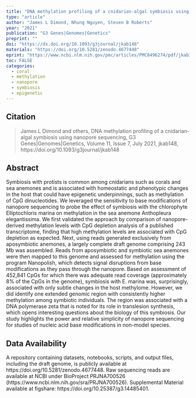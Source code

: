```yaml
---
title: "DNA methylation profiling of a cnidarian-algal symbiosis using nanopore sequencing"
type: "article"
author: "James L Dimond, Nhung Nguyen, Steven B Roberts"
year: "2021"
publication: "G3 Genes|Genomes|Genetics"
preprint: ""
doi: "https://dx.doi.org/10.1093/g3journal/jkab148"
materials: "https://doi.org/10.5281/zenodo.4677448"
eprint: "https://www.ncbi.nlm.nih.gov/pmc/articles/PMC8496274/pdf/jkab148.pdf"
toc: FALSE
categories:
  - coral
  - methylation
  - nanopore
  - symbiosis
  - epigenetic
---
```


## Citation

> James L Dimond and others, DNA methylation profiling of a cnidarian-algal symbiosis using nanopore sequencing, G3 Genes\|Genomes\|Genetics, Volume 11, Issue 7, July 2021, jkab148, https://doi.org/10.1093/g3journal/jkab148

## Abstract

Symbiosis with protists is common among cnidarians such as corals and sea anemones and is associated with homeostatic and phenotypic changes in the host that could have epigenetic underpinnings, such as methylation of CpG dinucleotides. We leveraged the sensitivity to base modifications of nanopore sequencing to probe the effect of symbiosis with the chlorophyte Elliptochloris marina on methylation in the sea anemone Anthopleura elegantissima. We first validated the approach by comparison of nanopore-derived methylation levels with CpG depletion analysis of a published transcriptome, finding that high methylation levels are associated with CpG depletion as expected. Next, using reads generated exclusively from aposymbiotic anemones, a largely complete draft genome comprising 243 Mb was assembled. Reads from aposymbiotic and symbiotic sea anemones were then mapped to this genome and assessed for methylation using the program Nanopolish, which detects signal disruptions from base modifications as they pass through the nanopore. Based on assessment of 452,841 CpGs for which there was adequate read coverage (approximately 8% of the CpGs in the genome), symbiosis with E. marina was, surprisingly, associated with only subtle changes in the host methylome. However, we did identify one extended genomic region with consistently higher methylation among symbiotic individuals. The region was associated with a DNA polymerase zeta that is noted for its role in translesion synthesis, which opens interesting questions about the biology of this symbiosis. Our study highlights the power and relative simplicity of nanopore sequencing for studies of nucleic acid base modifications in non-model species.

## Data Availability

A repository containing datasets, notebooks, scripts, and output files, including the draft genome, is publicly available at https://doi.org/10.5281/zenodo.4677448. Raw sequencing reads are available at NCBI under BioProject PRJNA700526 (https://www.ncbi.nlm.nih.gov/sra/PRJNA700526). Supplemental Material available at figshare: https://doi.org/10.25387/g3.14485401.
